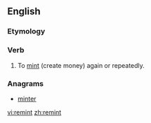 ==English==

===Etymology===
{{prefix|re|mint|lang=en}}

===Verb===
{{en-verb}}

# {{label|en|transitive}} To [[mint]] (create money) again or repeatedly.

===Anagrams===
* [[minter#English|minter]]

[[vi:remint]]
[[zh:remint]]